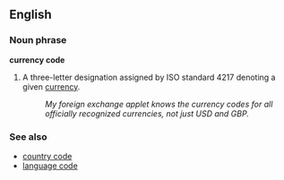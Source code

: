 ==English==

===Noun phrase===
'''currency code'''

# A three-letter designation assigned by ISO standard 4217 denoting a given [[currency]].
#: ''My foreign exchange applet knows the currency codes for all officially recognized currencies, not just USD and GBP.''

===See also===
* [[country code]] 
* [[language code]]